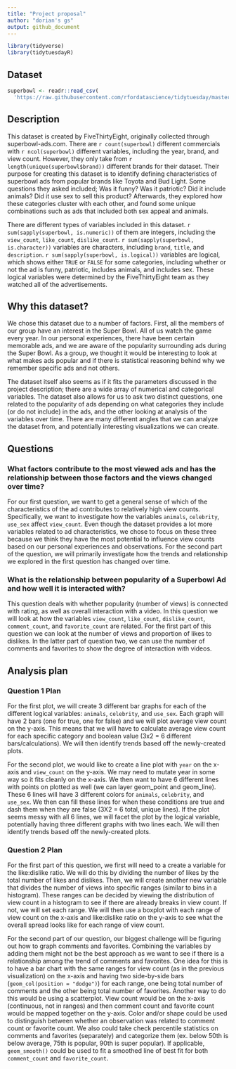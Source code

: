 ```yaml
---
title: "Project proposal"
author: "dorian's gs"
output: github_document
---
```


```r
library(tidyverse)
library(tidytuesdayR)
```

## Dataset

```r
superbowl <- readr::read_csv(
  'https://raw.githubusercontent.com/rfordatascience/tidytuesday/master/data/2021/2021-03-02/youtube.csv')
```

## Description

This dataset is created by FiveThirtyEight, originally collected through superbowl-ads.com. There are `r count(superbowl)` different commercials  with `r ncol(superbowl)` different variables, including the year, brand, and view count. However, they only take from `r length(unique(superbowl$brand))` different brands for their dataset. Their purpose for creating this dataset is to identify defining characteristics of superbowl ads from popular brands like Toyota and Bud Light. Some questions they asked included; Was it funny? Was it patriotic? Did it include animals? Did it use sex to sell this product? Afterwards, they explored how these categories cluster with each other, and found some unique combinations such as ads that included both sex appeal and animals. 

There are different types of variables included in this dataset. `r sum(sapply(superbowl, is.numeric))` of them are integers, including the `view_count`, `like_count`, `dislike_count`. `r sum(sapply(superbowl, is.character))`  variables are characters, including `brand`, `title`, and `description`. `r sum(sapply(superbowl, is.logical))` variables are logical, which shows either `TRUE` or `FALSE` for some categories, including whether or not the ad is funny, patriotic, includes animals, and includes sex. These logical variables were determined by the FiveThirtyEight team as they watched all of the advertisements.

## Why this dataset?

We chose this dataset due to a number of factors. First, all the members of our group have an interest in the Super Bowl. All of us watch the game every year. In our personal experiences, there have been certain memorable ads, and we are aware of the popularity surrounding ads during the Super Bowl. As a group, we thought it would be interesting to look at what makes ads popular and if there is statistical reasoning behind why we remember specific ads and not others. 

The dataset itself also seems as if it fits the parameters discussed in the project description; there are a wide array of  numerical and categorical variables. The dataset also allows for us to ask two distinct questions, one related to the popularity of ads depending on what categories they include (or do not include) in the ads, and the other looking at analysis of the variables over time. There are many different angles that we can analyze the dataset from, and potentially interesting visualizations we can create.

## Questions

### What factors contribute to the most viewed ads and  has the relationship between those factors and the views changed over time?
 
For our first question, we want to get a general sense of which of the characteristics of the ad contributes to relatively high view counts. Specifically, we want to investigate how the variables `animals`, `celebrity`, `use_sex` affect `view_count`. Even though the dataset provides a lot more variables related to ad characteristics, we chose to focus on these three because we think they have the most potential to influence view counts based on our personal experiences and observations. For the second part of the question,  we will primarily investigate how the trends and relationship we explored in the first question has changed over time. 

### What is the relationship between popularity of a Superbowl Ad and how well it is interacted with?

This question deals with whether popularity (number of views) is connected with rating, as well as overall interaction with a video. In this question we will look at how the variables `view_count`, `like_count`, `dislike_count`, `comment_count`, and `favorite_count` are related. For the first part of this question we can look at the number of views and proportion of likes to dislikes. In the latter part of question two, we can use the number of comments and favorites to show the degree of interaction with videos.

## Analysis plan

### Question 1 Plan

For the first plot, we will create 3 different bar graphs for each of the different logical variables: `animals`, `celebrity`, and `use_sex`. Each graph will have 2 bars (one for true, one for false) and we will plot average view count on the y-axis. This means that we will have to calculate average view count for each specific category and boolean value (3x2 = 6 different bars/calculations). We will then identify trends based off the newly-created plots.

For the second plot, we would like to create a line plot with `year` on the x-axis and `view_count` on the y-axis. We may need to mutate year in some way so it fits cleanly on the x-axis. We then want to have 6 different lines with points on plotted as well (we can layer geom_point and geom_line). These 6 lines will have 3 different colors for `animals`, `celebrity`, and `use_sex`. We then can fill these lines for when these conditions are true and dash them when they are false (3X2 = 6 total, unique lines). If the plot seems messy with all 6 lines, we will facet the plot by the logical variable, potentially having three different graphs with two lines each. We will then identify trends based off the newly-created plots.

### Question 2 Plan

For the first part of this question, we first will need to a create a variable for the like:dislike ratio. We will do this by dividing the number of likes by the total number of likes and dislikes. Then, we will create another new variable that divides the number of views into specific ranges (similar to bins in a histogram). These ranges can be decided by viewing the distribution of view count in a histogram to see if there are already breaks in view count. If not, we will set each range. We will then use a boxplot with each range of view count on the x-axis and like:dislike ratio on the y-axis to see what the overall spread looks like for each range of view count.

For the second part of our question, our biggest challenge will be figuring out how to graph comments and favorites. Combining the variables by adding them might not be the best approach as we want to see if there is a relationship among the trend of comments and favorites. One idea for this is to have a bar chart with the same ranges for view count (as in the previous visualization) on the x-axis and having two side-by-side bars (`geom_col(position = "dodge")`) for each range, one being total number of comments and the other being total number of favorites. Another way to do this would be using a scatterplot. View count would be on the x-axis (continuous, not in ranges) and then comment count and favorite count would be mapped together on the y-axis. Color and/or shape could be used to distinguish between whether an observation was related to comment count or favorite count. We also could take check percentile statistics on comments and favorites (separately) and categorize them (ex. below 50th is below average, 75th is popular, 90th is super popular). If applicable, `geom_smooth()` could be used to fit a smoothed line of best fit for both `comment_count` and `favorite_count`.
